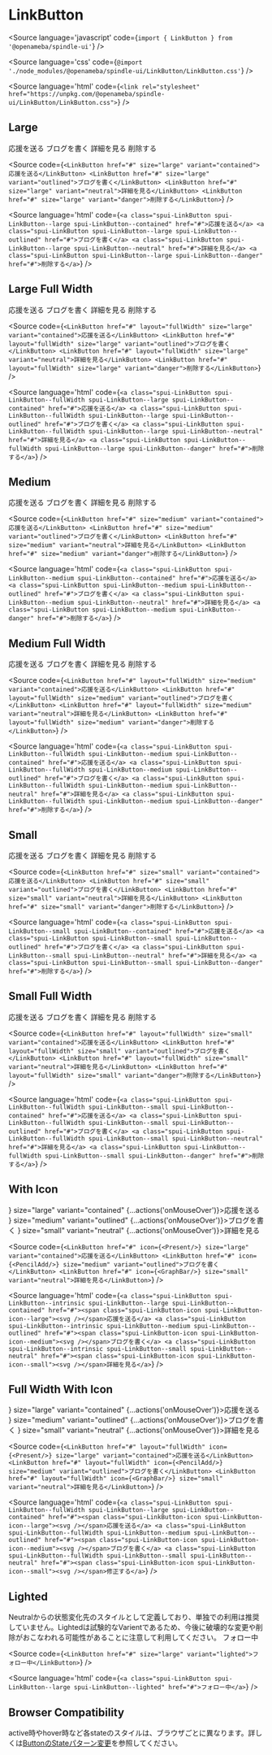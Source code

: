 
# LinkButton

<Meta title="LinkButton" component={LinkButton} />

<Source
  language='javascript'
  code={`import { LinkButton } from '@openameba/spindle-ui'`}
/>

<Source
  language='css'
  code={`@import './node_modules/@openameba/spindle-ui/LinkButton/LinkButton.css'`}
/>

<Source
  language='html'
  code={`<link rel="stylesheet" href="https://unpkg.com/@openameba/spindle-ui/LinkButton/LinkButton.css">`}
/>

## Large

<Preview withSource="open">
  <Story name="Large">
    <LinkButton href="#" size="large" variant="contained" {...actions('onMouseOver')}>応援を送る</LinkButton>
    <LinkButton href="#" size="large" variant="outlined" {...actions('onMouseOver')}>ブログを書く</LinkButton>
    <LinkButton href="#" size="large" variant="neutral" {...actions('onMouseOver')}>詳細を見る</LinkButton>
    <LinkButton href="#" size="large" variant="danger" {...actions('onMouseOver')}>削除する</LinkButton>
  </Story>
</Preview>

<Source
  code={`
<LinkButton href="#" size="large" variant="contained">応援を送る</LinkButton>
<LinkButton href="#" size="large" variant="outlined">ブログを書く</LinkButton>
<LinkButton href="#" size="large" variant="neutral">詳細を見る</LinkButton>
<LinkButton href="#" size="large" variant="danger">削除する</LinkButton>
  `}
/>

<Source
  language='html'
  code={`
<a class="spui-LinkButton spui-LinkButton--large spui-LinkButton--contained" href="#">応援を送る</a>
<a class="spui-LinkButton spui-LinkButton--large spui-LinkButton--outlined" href="#">ブログを書く</a>
<a class="spui-LinkButton spui-LinkButton--large spui-LinkButton--neutral" href="#">詳細を見る</a>
<a class="spui-LinkButton spui-LinkButton--large spui-LinkButton--danger" href="#">削除する</a>
  `}
/>

## Large Full Width

<Preview withSource="open">
  <Story name="Large Full Width">
    <LinkButton href="#" layout="fullWidth" size="large" variant="contained" {...actions('onMouseOver')}>応援を送る</LinkButton>
    <LinkButton href="#" layout="fullWidth" size="large" variant="outlined" {...actions('onMouseOver')}>ブログを書く</LinkButton>
    <LinkButton href="#" layout="fullWidth" size="large" variant="neutral" {...actions('onMouseOver')}>詳細を見る</LinkButton>
    <LinkButton href="#" layout="fullWidth" size="large" variant="danger" {...actions('onMouseOver')}>削除する</LinkButton>
  </Story>
</Preview>

<Source
  code={`
<LinkButton href="#" layout="fullWidth" size="large" variant="contained">応援を送る</LinkButton>
<LinkButton href="#" layout="fullWidth" size="large" variant="outlined">ブログを書く</LinkButton>
<LinkButton href="#" layout="fullWidth" size="large" variant="neutral">詳細を見る</LinkButton>
<LinkButton href="#" layout="fullWidth" size="large" variant="danger">削除する</LinkButton>
  `}
/>

<Source
  language='html'
  code={`
<a class="spui-LinkButton spui-LinkButton--fullWidth spui-LinkButton--large spui-LinkButton--contained" href="#">応援を送る</a>
<a class="spui-LinkButton spui-LinkButton--fullWidth spui-LinkButton--large spui-LinkButton--outlined" href="#">ブログを書く</a>
<a class="spui-LinkButton spui-LinkButton--fullWidth spui-LinkButton--large spui-LinkButton--neutral" href="#">詳細を見る</a>
<a class="spui-LinkButton spui-LinkButton--fullWidth spui-LinkButton--large spui-LinkButton--danger" href="#">削除する</a>
  `}
/>

## Medium

<Preview withSource="open">
  <Story name="Medium">
    <LinkButton href="#" size="medium" variant="contained" {...actions('onMouseOver')}>応援を送る</LinkButton>
    <LinkButton href="#" size="medium" variant="outlined" {...actions('onMouseOver')}>ブログを書く</LinkButton>
    <LinkButton href="#" size="medium" variant="neutral" {...actions('onMouseOver')}>詳細を見る</LinkButton>
    <LinkButton href="#" size="medium" variant="danger" {...actions('onMouseOver')}>削除する</LinkButton>
  </Story>
</Preview>

<Source
  code={`
<LinkButton href="#" size="medium" variant="contained">応援を送る</LinkButton>
<LinkButton href="#" size="medium" variant="outlined">ブログを書く</LinkButton>
<LinkButton href="#" size="medium" variant="neutral">詳細を見る</LinkButton>
<LinkButton href="#" size="medium" variant="danger">削除する</LinkButton>
  `}
/>

<Source
  language='html'
  code={`
<a class="spui-LinkButton spui-LinkButton--medium spui-LinkButton--contained" href="#">応援を送る</a>
<a class="spui-LinkButton spui-LinkButton--medium spui-LinkButton--outlined" href="#">ブログを書く</a>
<a class="spui-LinkButton spui-LinkButton--medium spui-LinkButton--neutral" href="#">詳細を見る</a>
<a class="spui-LinkButton spui-LinkButton--medium spui-LinkButton--danger" href="#">削除する</a>
  `}
/>

## Medium Full Width

<Preview withSource="open">
  <Story name="Medium Full Width">
    <LinkButton href="#" layout="fullWidth" size="medium" variant="contained" {...actions('onMouseOver')}>応援を送る</LinkButton>
    <LinkButton href="#" layout="fullWidth" size="medium" variant="outlined" {...actions('onMouseOver')}>ブログを書く</LinkButton>
    <LinkButton href="#" layout="fullWidth" size="medium" variant="neutral" {...actions('onMouseOver')}>詳細を見る</LinkButton>
    <LinkButton href="#" layout="fullWidth" size="medium" variant="danger" {...actions('onMouseOver')}>削除する</LinkButton>
  </Story>
</Preview>

<Source
  code={`
<LinkButton href="#" layout="fullWidth" size="medium" variant="contained">応援を送る</LinkButton>
<LinkButton href="#" layout="fullWidth" size="medium" variant="outlined">ブログを書く</LinkButton>
<LinkButton href="#" layout="fullWidth" size="medium" variant="neutral">詳細を見る</LinkButton>
<LinkButton href="#" layout="fullWidth" size="medium" variant="danger">削除する</LinkButton>
  `}
/>

<Source
  language='html'
  code={`
<a class="spui-LinkButton spui-LinkButton--fullWidth spui-LinkButton--medium spui-LinkButton--contained" href="#">応援を送る</a>
<a class="spui-LinkButton spui-LinkButton--fullWidth spui-LinkButton--medium spui-LinkButton--outlined" href="#">ブログを書く</a>
<a class="spui-LinkButton spui-LinkButton--fullWidth spui-LinkButton--medium spui-LinkButton--neutral" href="#">詳細を見る</a>
<a class="spui-LinkButton spui-LinkButton--fullWidth spui-LinkButton--medium spui-LinkButton--danger" href="#">削除する</a>
  `}
/>

## Small

<Preview withSource="open">
  <Story name="Small">
    <LinkButton href="#" size="small" variant="contained" {...actions('onMouseOver')}>応援を送る</LinkButton>
    <LinkButton href="#" size="small" variant="outlined" {...actions('onMouseOver')}>ブログを書く</LinkButton>
    <LinkButton href="#" size="small" variant="neutral" {...actions('onMouseOver')}>詳細を見る</LinkButton>
    <LinkButton href="#" size="small" variant="danger" {...actions('onMouseOver')}>削除する</LinkButton>
  </Story>
</Preview>

<Source
  code={`
<LinkButton href="#" size="small" variant="contained">応援を送る</LinkButton>
<LinkButton href="#" size="small" variant="outlined">ブログを書く</LinkButton>
<LinkButton href="#" size="small" variant="neutral">詳細を見る</LinkButton>
<LinkButton href="#" size="small" variant="danger">削除する</LinkButton>
  `}
/>

<Source
  language='html'
  code={`
<a class="spui-LinkButton spui-LinkButton--small spui-LinkButton--contained" href="#">応援を送る</a>
<a class="spui-LinkButton spui-LinkButton--small spui-LinkButton--outlined" href="#">ブログを書く</a>
<a class="spui-LinkButton spui-LinkButton--small spui-LinkButton--neutral" href="#">詳細を見る</a>
<a class="spui-LinkButton spui-LinkButton--small spui-LinkButton--danger" href="#">削除する</a>
  `}
/>

## Small Full Width

<Preview withSource="open">
  <Story name="Small Full Width">
    <LinkButton href="#" layout="fullWidth" size="small" variant="contained" {...actions('onMouseOver')}>応援を送る</LinkButton>
    <LinkButton href="#" layout="fullWidth" size="small" variant="outlined" {...actions('onMouseOver')}>ブログを書く</LinkButton>
    <LinkButton href="#" layout="fullWidth" size="small" variant="neutral" {...actions('onMouseOver')}>詳細を見る</LinkButton>
    <LinkButton href="#" layout="fullWidth" size="small" variant="danger" {...actions('onMouseOver')}>削除する</LinkButton>
  </Story>
</Preview>

<Source
  code={`
<LinkButton href="#" layout="fullWidth" size="small" variant="contained">応援を送る</LinkButton>
<LinkButton href="#" layout="fullWidth" size="small" variant="outlined">ブログを書く</LinkButton>
<LinkButton href="#" layout="fullWidth" size="small" variant="neutral">詳細を見る</LinkButton>
<LinkButton href="#" layout="fullWidth" size="small" variant="danger">削除する</LinkButton>
  `}
/>

<Source
  language='html'
  code={`
<a class="spui-LinkButton spui-LinkButton--fullWidth spui-LinkButton--small spui-LinkButton--contained" href="#">応援を送る</a>
<a class="spui-LinkButton spui-LinkButton--fullWidth spui-LinkButton--small spui-LinkButton--outlined" href="#">ブログを書く</a>
<a class="spui-LinkButton spui-LinkButton--fullWidth spui-LinkButton--small spui-LinkButton--neutral" href="#">詳細を見る</a>
<a class="spui-LinkButton spui-LinkButton--fullWidth spui-LinkButton--small spui-LinkButton--danger" href="#">削除する</a>
  `}
/>

## With Icon

<Preview withSource="open">
  <Story name="With Icon">
    <LinkButton href="#" icon={<Present/>} size="large" variant="contained" {...actions('onMouseOver')}>応援を送る</LinkButton>
    <LinkButton href="#" icon={<PencilAdd/>} size="medium" variant="outlined" {...actions('onMouseOver')}>ブログを書く</LinkButton>
    <LinkButton href="#" icon={<GraphBar/>} size="small" variant="neutral" {...actions('onMouseOver')}>詳細を見る</LinkButton>
  </Story>
</Preview>

<Source
  code={`
<LinkButton href="#" icon={<Present/>} size="large" variant="contained">応援を送る</LinkButton>
<LinkButton href="#" icon={<PencilAdd/>} size="medium" variant="outlined">ブログを書く</LinkButton>
<LinkButton href="#" icon={<GraphBar/>} size="small" variant="neutral">詳細を見る</LinkButton>
  `}
/>

<Source
  language='html'
  code={`
<a class="spui-LinkButton spui-LinkButton--intrinsic spui-LinkButton--large spui-LinkButton--contained" href="#"><span class="spui-LinkButton-icon spui-LinkButton-icon--large"><svg /></span>応援を送る</a>
<a class="spui-LinkButton spui-LinkButton--intrinsic spui-LinkButton--medium spui-LinkButton--outlined" href="#"><span class="spui-LinkButton-icon spui-LinkButton-icon--medium"><svg /></span>ブログを書く</a>
<a class="spui-LinkButton spui-LinkButton--intrinsic spui-LinkButton--small spui-LinkButton--neutral" href="#"><span class="spui-LinkButton-icon spui-LinkButton-icon--small"><svg /></span>詳細を見る</a>
  `}
/>

## Full Width With Icon

<Preview withSource="open">
  <Story name="Full Width With Icon">
    <LinkButton href="#" layout="fullWidth" icon={<Present/>} size="large" variant="contained" {...actions('onMouseOver')}>応援を送る</LinkButton>
    <LinkButton href="#" layout="fullWidth" icon={<PencilAdd/>} size="medium" variant="outlined" {...actions('onMouseOver')}>ブログを書く</LinkButton>
    <LinkButton href="#" layout="fullWidth" icon={<GraphBar/>} size="small" variant="neutral" {...actions('onMouseOver')}>詳細を見る</LinkButton>
  </Story>
</Preview>

<Source
  code={`
<LinkButton href="#" layout="fullWidth" icon={<Present/>} size="large" variant="contained">応援を送る</LinkButton>
<LinkButton href="#" layout="fullWidth" icon={<PencilAdd/>} size="medium" variant="outlined">ブログを書く</LinkButton>
<LinkButton href="#" layout="fullWidth" icon={<GraphBar/>} size="small" variant="neutral">詳細を見る</LinkButton>
  `}
/>

<Source
  language='html'
  code={`
<a class="spui-LinkButton spui-LinkButton--fullWidth spui-LinkButton--large spui-LinkButton--contained" href="#"><span class="spui-LinkButton-icon spui-LinkButton-icon--large"><svg /></span>応援を送る</a>
<a class="spui-LinkButton spui-LinkButton--fullWidth spui-LinkButton--medium spui-LinkButton--outlined" href="#"><span class="spui-LinkButton-icon spui-LinkButton-icon--medium"><svg /></span>ブログを書く</a>
<a class="spui-LinkButton spui-LinkButton--fullWidth spui-LinkButton--small spui-LinkButton--neutral" href="#"><span class="spui-LinkButton-icon spui-LinkButton-icon--small"><svg /></span>修正する</a>
  `}
/>

## Lighted

<Description>
  Neutralからの状態変化先のスタイルとして定義しており、単独での利用は推奨していません。Lightedは試験的なVarientであるため、今後に破壊的な変更や削除がおこなわれる可能性があることに注意して利用してください。
</Description>

<Preview withSource="open">
  <Story name="Lighted">
    <LinkButton href="#" size="large" variant="lighted" {...actions('onMouseOver')}>フォロー中</LinkButton>
  </Story>
</Preview>

<Source
  code={`
<LinkButton href="#" size="large" variant="lighted">フォロー中</LinkButton>
  `}
/>

<Source
  language='html'
  code={`
<a class="spui-LinkButton spui-LinkButton--large spui-LinkButton--lighted" href="#">フォロー中</a>
  `}
/>

## Browser Compatibility
<Description>active時やhover時など各stateのスタイルは、ブラウザごとに異なります。詳しくは[ButtonのStateパターン変更](https://github.com/openameba/spindle/issues/13)を参照してください。</Description>

